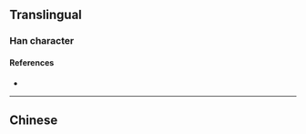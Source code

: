{{character info/new}}
==Translingual==

===Han character===
{{Han char|rn=18|rad=刀|as=03|sn=5|four=|canj=MSH|ids=⿰工刀}}

====References====
* {{Han ref|kx=0137.021|uh=34DB|ud=13531}}

----

==Chinese==
{{zh-see|功|v}}